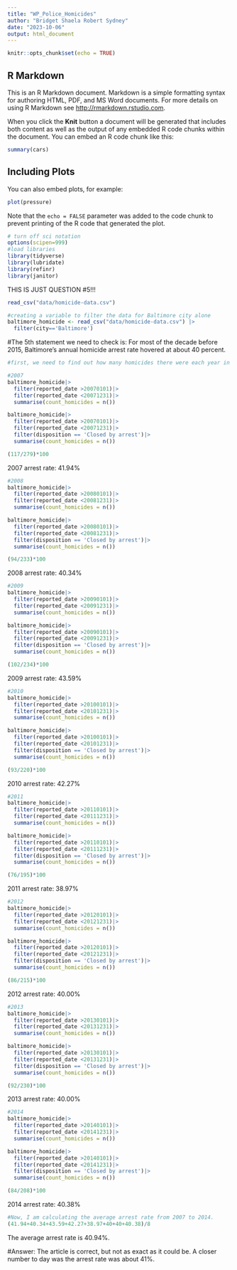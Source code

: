 ```yaml
---
title: "WP_Police_Homicides"
author: "Bridget Shaela Robert Sydney"
date: "2023-10-06"
output: html_document
---
```


```r
knitr::opts_chunk$set(echo = TRUE)
```

## R Markdown

This is an R Markdown document. Markdown is a simple formatting syntax for authoring HTML, PDF, and MS Word documents. For more details on using R Markdown see <http://rmarkdown.rstudio.com>.

When you click the **Knit** button a document will be generated that includes both content as well as the output of any embedded R code chunks within the document. You can embed an R code chunk like this:

```r
summary(cars)
```

## Including Plots

You can also embed plots, for example:

```r
plot(pressure)
```

Note that the `echo = FALSE` parameter was added to the code chunk to prevent printing of the R code that generated the plot.
```r
# turn off sci notation
options(scipen=999)
#load libraries
library(tidyverse)
library(lubridate)
library(refinr)
library(janitor)
```

THIS IS JUST QUESTION #5!!!

```r
read_csv("data/homicide-data.csv")

```


```r
#creating a variable to filter the data for Baltimore city alone
baltimore_homicide <- read_csv("data/homicide-data.csv") |>
  filter(city=='Baltimore')

```

#The 5th statement we need to check is: For most of the decade before 2015, Baltimore’s annual homicide arrest rate hovered at about 40 percent.

```r
#first, we need to find out how many homicides there were each year in Baltimore. Then, we need to find out how many of those homicides ended in an arrest. For formatting sake, I did all 3 steps per year in one chunk of code. I also rounded the percent to two decimal places.

#2007
baltimore_homicide|>
  filter(reported_date >20070101)|>
  filter(reported_date <20071231)|>
  summarise(count_homicides = n())

baltimore_homicide|>
  filter(reported_date >20070101)|>
  filter(reported_date <20071231)|>
  filter(disposition == 'Closed by arrest')|>
  summarise(count_homicides = n())

(117/279)*100
```

2007 arrest rate: 41.94%

```r
#2008
baltimore_homicide|>
  filter(reported_date >20080101)|>
  filter(reported_date <20081231)|>
  summarise(count_homicides = n())

baltimore_homicide|>
  filter(reported_date >20080101)|>
  filter(reported_date <20081231)|>
  filter(disposition == 'Closed by arrest')|>
  summarise(count_homicides = n())

(94/233)*100
```

2008 arrest rate: 40.34%

```r
#2009
baltimore_homicide|>
  filter(reported_date >20090101)|>
  filter(reported_date <20091231)|>
  summarise(count_homicides = n())

baltimore_homicide|>
  filter(reported_date >20090101)|>
  filter(reported_date <20091231)|>
  filter(disposition == 'Closed by arrest')|>
  summarise(count_homicides = n())

(102/234)*100

```
2009 arrest rate: 43.59%


```r
#2010
baltimore_homicide|>
  filter(reported_date >20100101)|>
  filter(reported_date <20101231)|>
  summarise(count_homicides = n())

baltimore_homicide|>
  filter(reported_date >20100101)|>
  filter(reported_date <20101231)|>
  filter(disposition == 'Closed by arrest')|>
  summarise(count_homicides = n())

(93/220)*100

```
2010 arrest rate: 42.27%

```r
#2011
baltimore_homicide|>
  filter(reported_date >20110101)|>
  filter(reported_date <20111231)|>
  summarise(count_homicides = n())

baltimore_homicide|>
  filter(reported_date >20110101)|>
  filter(reported_date <20111231)|>
  filter(disposition == 'Closed by arrest')|>
  summarise(count_homicides = n())

(76/195)*100

```

2011 arrest rate: 38.97%

```r
#2012
baltimore_homicide|>
  filter(reported_date >20120101)|>
  filter(reported_date <20121231)|>
  summarise(count_homicides = n())

baltimore_homicide|>
  filter(reported_date >20120101)|>
  filter(reported_date <20121231)|>
  filter(disposition == 'Closed by arrest')|>
  summarise(count_homicides = n())

(86/215)*100

```

2012 arrest rate: 40.00%

```r
#2013
baltimore_homicide|>
  filter(reported_date >20130101)|>
  filter(reported_date <20131231)|>
  summarise(count_homicides = n())

baltimore_homicide|>
  filter(reported_date >20130101)|>
  filter(reported_date <20131231)|>
  filter(disposition == 'Closed by arrest')|>
  summarise(count_homicides = n())

(92/230)*100

```

2013 arrest rate: 40.00%

```r
#2014
baltimore_homicide|>
  filter(reported_date >20140101)|>
  filter(reported_date <20141231)|>
  summarise(count_homicides = n())

baltimore_homicide|>
  filter(reported_date >20140101)|>
  filter(reported_date <20141231)|>
  filter(disposition == 'Closed by arrest')|>
  summarise(count_homicides = n())

(84/208)*100

```

2014 arrest rate: 40.38%

```r
#Now, I am calculating the average arrest rate from 2007 to 2014.
(41.94+40.34+43.59+42.27+38.97+40+40+40.38)/8
```

The average arrest rate is 40.94%. 

#Answer: The article is correct, but not as exact as it could be. A closer number to day was the arrest rate was about 41%. 
